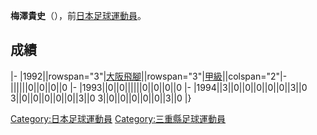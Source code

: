 {{Infobox football biography
|name=梅澤貴史
|image=
|fullname=梅澤貴史
|birth_date={{Birth date and age|1972|12|7}}
|cityofbirth=[[三重縣|三重縣]]
|countryofbirth=[[日本|日本]]
|position=[[後衛_(足球)|後衛]]
|currentclub=
|years=1992-1994
|clubs=[[大阪飛腳|大阪飛腳]]
|caps(goals)=
|nationalyears=
|nationalteam=
|nationalcaps(goals)=
}}
'''梅澤貴史'''（{{Bd|1972年|12月7日||}}），前[[日本|日本]][[足球|足球]][[運動員|運動員]]。

==成績==
{{Football player club statistics 1|YYN}}
{{Football player club statistics 2|JPN|YYN}}
|-
|1992||rowspan="3"|[[大阪飛腳|大阪飛腳]]||rowspan="3"|[[日本職業足球甲級聯賽|甲級]]||colspan="2"|-||||||0||0||0||0
|-
|1993||0||0||||||0||0||0||0
|-
|1994||3||0||0||0||0||0||3||0
{{Football player club statistics 3|1|JPN}}3||0||0||0||0||0||3||0
{{Football player club statistics 5}}3||0||0||0||0||0||3||0
|}

{{Japan-sport-bio-stub}}
{{Soccer-player-stub}}
[[Category:日本足球運動員|Category:日本足球運動員]]
[[Category:三重縣足球運動員|Category:三重縣足球運動員]]
